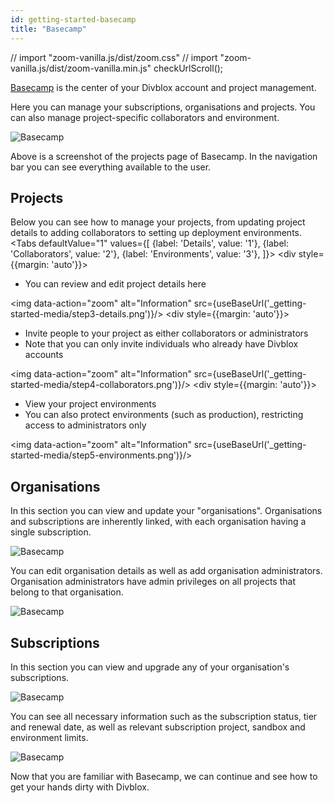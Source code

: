 ```yaml
---
id: getting-started-basecamp
title: "Basecamp"
---
```


// import "zoom-vanilla.js/dist/zoom.css"
// import "zoom-vanilla.js/dist/zoom-vanilla.min.js"
checkUrlScroll();

<a href="https://www.basecamp.divblox.com" target="_blank">Basecamp</a> is the center of your Divblox account and project management.

Here you can manage your subscriptions, organisations and projects. You can also manage project-specific collaborators and environment.

<div className="text--center">
    <img data-action="zoom"  alt="Basecamp" src={useBaseUrl('_getting-started-media/basecamp-nav-highlighted.png')}/>
</div>

Above is a screenshot of the projects page of Basecamp. In the navigation bar you can see everything available to the user.

## Projects

Below you can see how to manage your projects, from updating project details to adding collaborators to setting up deployment environments.
<Tabs
    defaultValue="1"
    values={[
        {label: 'Details', value: '1'},
        {label: 'Collaborators', value: '2'},
        {label: 'Environments', value: '3'},
    ]}>
    <TabItem value="1">
        <div  style={{margin: 'auto'}}>
            <ul>
                <li>You can review and edit project details here</li>
            </ul>
            <img data-action="zoom"  alt="Information" src={useBaseUrl('_getting-started-media/step3-details.png')}/>
        </div>
    </TabItem>
    <TabItem value="2">
        <div  style={{margin: 'auto'}}>
            <ul>
                <li>Invite people to your project as either collaborators or administrators</li>
                <li>Note that you can only invite individuals who already have Divblox accounts</li>
            </ul>
            <img data-action="zoom"  alt="Information" src={useBaseUrl('_getting-started-media/step4-collaborators.png')}/>
        </div>
    </TabItem>
    <TabItem value="3">
        <div  style={{margin: 'auto'}}>
            <ul>
                <li>View your project environments</li>
                <li>You can also protect environments (such as production), restricting access to administrators only</li>
            </ul>
            <img data-action="zoom"  alt="Information" src={useBaseUrl('_getting-started-media/step5-environments.png')}/>
        </div>
    </TabItem>
</Tabs>

## Organisations

In this section you can view and update your "organisations". Organisations and subscriptions are inherently linked, with each organisation having a single subscription.

<div className="text--center">
    <img data-action="zoom"  alt="Basecamp" src={useBaseUrl('_getting-started-media/basecamp-organisations-list.png')}/>
</div>

You can edit organisation details as well as add organisation administrators. Organisation administrators have admin privileges on all
projects that belong to that organisation.

<div className="text--center">
    <img data-action="zoom"  alt="Basecamp" src={useBaseUrl('_getting-started-media/basecamp-organisations-update.png')}/>
</div>

## Subscriptions

In this section you can view and upgrade any of your organisation's subscriptions.

<div className="text--center">
    <img data-action="zoom"  alt="Basecamp" src={useBaseUrl('_getting-started-media/basecamp-subscriptions-list.png')}/>
</div>


You can see all necessary information such as the subscription status, tier and renewal date,  as well as relevant subscription project, sandbox and environment limits.
<div className="text--center">
    <img data-action="zoom"  alt="Basecamp" src={useBaseUrl('_getting-started-media/basecamp-subscriptions-update.png')}/>
</div>

Now that you are familiar with Basecamp, we can continue and see how to get your hands dirty with Divblox.
